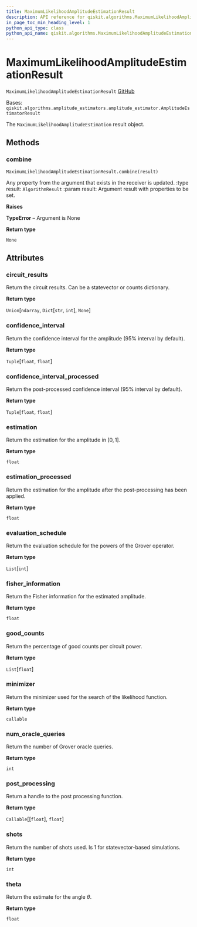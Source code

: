 ```yaml
---
title: MaximumLikelihoodAmplitudeEstimationResult
description: API reference for qiskit.algorithms.MaximumLikelihoodAmplitudeEstimationResult
in_page_toc_min_heading_level: 1
python_api_type: class
python_api_name: qiskit.algorithms.MaximumLikelihoodAmplitudeEstimationResult
---
```


# MaximumLikelihoodAmplitudeEstimationResult

<span id="qiskit.algorithms.MaximumLikelihoodAmplitudeEstimationResult" />

`MaximumLikelihoodAmplitudeEstimationResult` [GitHub](https://github.com/qiskit/qiskit/tree/stable/0.18/qiskit/algorithms/amplitude_estimators/mlae.py "view source code")

Bases: `qiskit.algorithms.amplitude_estimators.amplitude_estimator.AmplitudeEstimatorResult`

The `MaximumLikelihoodAmplitudeEstimation` result object.

## Methods

### combine

<span id="qiskit.algorithms.MaximumLikelihoodAmplitudeEstimationResult.combine" />

`MaximumLikelihoodAmplitudeEstimationResult.combine(result)`

Any property from the argument that exists in the receiver is updated. :type result: `AlgorithmResult` :param result: Argument result with properties to be set.

**Raises**

**TypeError** – Argument is None

**Return type**

`None`

## Attributes

<span id="qiskit.algorithms.MaximumLikelihoodAmplitudeEstimationResult.circuit_results" />

### circuit\_results

Return the circuit results. Can be a statevector or counts dictionary.

**Return type**

`Union`\[`ndarray`, `Dict`\[`str`, `int`], `None`]

<span id="qiskit.algorithms.MaximumLikelihoodAmplitudeEstimationResult.confidence_interval" />

### confidence\_interval

Return the confidence interval for the amplitude (95% interval by default).

**Return type**

`Tuple`\[`float`, `float`]

<span id="qiskit.algorithms.MaximumLikelihoodAmplitudeEstimationResult.confidence_interval_processed" />

### confidence\_interval\_processed

Return the post-processed confidence interval (95% interval by default).

**Return type**

`Tuple`\[`float`, `float`]

<span id="qiskit.algorithms.MaximumLikelihoodAmplitudeEstimationResult.estimation" />

### estimation

Return the estimation for the amplitude in $[0, 1]$.

**Return type**

`float`

<span id="qiskit.algorithms.MaximumLikelihoodAmplitudeEstimationResult.estimation_processed" />

### estimation\_processed

Return the estimation for the amplitude after the post-processing has been applied.

**Return type**

`float`

<span id="qiskit.algorithms.MaximumLikelihoodAmplitudeEstimationResult.evaluation_schedule" />

### evaluation\_schedule

Return the evaluation schedule for the powers of the Grover operator.

**Return type**

`List`\[`int`]

<span id="qiskit.algorithms.MaximumLikelihoodAmplitudeEstimationResult.fisher_information" />

### fisher\_information

Return the Fisher information for the estimated amplitude.

**Return type**

`float`

<span id="qiskit.algorithms.MaximumLikelihoodAmplitudeEstimationResult.good_counts" />

### good\_counts

Return the percentage of good counts per circuit power.

**Return type**

`List`\[`float`]

<span id="qiskit.algorithms.MaximumLikelihoodAmplitudeEstimationResult.minimizer" />

### minimizer

Return the minimizer used for the search of the likelihood function.

**Return type**

`callable`

<span id="qiskit.algorithms.MaximumLikelihoodAmplitudeEstimationResult.num_oracle_queries" />

### num\_oracle\_queries

Return the number of Grover oracle queries.

**Return type**

`int`

<span id="qiskit.algorithms.MaximumLikelihoodAmplitudeEstimationResult.post_processing" />

### post\_processing

Return a handle to the post processing function.

**Return type**

`Callable`\[\[`float`], `float`]

<span id="qiskit.algorithms.MaximumLikelihoodAmplitudeEstimationResult.shots" />

### shots

Return the number of shots used. Is 1 for statevector-based simulations.

**Return type**

`int`

<span id="qiskit.algorithms.MaximumLikelihoodAmplitudeEstimationResult.theta" />

### theta

Return the estimate for the angle $\theta$.

**Return type**

`float`

